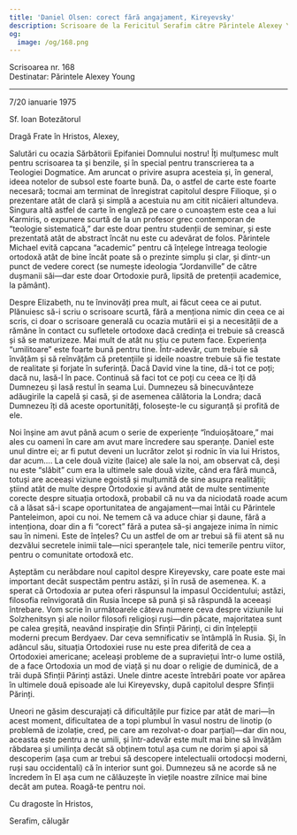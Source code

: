 ```yaml
---
title: 'Daniel Olsen: corect fără angajament, Kireyevsky'
description: Scrisoare de la Fericitul Serafim către Părintele Alexey Young.
og:
  image: /og/168.png
---
```


<div style={{textAlign:'right', fontFamily:'monospace'}}>Scrisoarea nr. 168</div>
<div style={{textAlign:'left', fontFamily:'monospace'}}>Destinatar: Părintele Alexey Young</div>

---

7/20 ianuarie 1975

Sf. Ioan Botezătorul

Dragă Frate în Hristos, Alexey,

Salutări cu ocazia Sărbătorii Epifaniei Domnului nostru! Îți mulțumesc mult pentru scrisoarea ta și benzile, și în special pentru transcrierea ta a Teologiei Dogmatice. Am aruncat o privire asupra acesteia și, în general, ideea notelor de subsol este foarte bună. Da, o astfel de carte este foarte necesară; tocmai am terminat de înregistrat capitolul despre Filioque, și o prezentare atât de clară și simplă a acestuia nu am citit nicăieri altundeva. Singura altă astfel de carte în engleză pe care o cunoaștem este cea a lui Karmiris, o expunere scurtă de la un profesor grec contemporan de “teologie sistematică,” dar este doar pentru studenții de seminar, și este prezentată atât de abstract încât nu este cu adevărat de folos. Părintele Michael evită capcana “academic” pentru că înțelege întreaga teologie ortodoxă atât de bine încât poate să o prezinte simplu și clar, și dintr-un punct de vedere corect (se numește ideologia “Jordanville” de către dușmanii săi—dar este doar Ortodoxie pură, lipsită de pretenții academice, la pământ).

Despre Elizabeth, nu te învinovăți prea mult, ai făcut ceea ce ai putut. Plănuiesc să-i scriu o scrisoare scurtă, fără a menționa nimic din ceea ce ai scris, ci doar o scrisoare generală cu ocazia mutării ei și a necesității de a rămâne în contact cu sufletele ortodoxe dacă credința ei trebuie să crească și să se maturizeze. Mai mult de atât nu știu ce putem face. Experiența “umilitoare” este foarte bună pentru tine. Într-adevăr, cum trebuie să învățăm și să reînvățăm că pretențiile și ideile noastre trebuie să fie testate de realitate și forjate în suferință. Dacă David vine la tine, dă-i tot ce poți; dacă nu, lasă-l în pace. Continuă să faci tot ce poți cu ceea ce îți dă Dumnezeu și lasă restul în seama Lui. Dumnezeu să binecuvânteze adăugirile la capelă și casă, și de asemenea călătoria la Londra; dacă Dumnezeu îți dă aceste oportunități, folosește-le cu siguranță și profită de ele.

Noi înșine am avut până acum o serie de experiențe “înduioșătoare,” mai ales cu oameni în care am avut mare încredere sau speranțe. Daniel este unul dintre ei; ar fi putut deveni un lucrător zelot și rodnic în via lui Hristos, dar acum…. La cele două vizite (laice) ale sale la noi, am observat că, deși nu este “slăbit” cum era la ultimele sale două vizite, când era fără muncă, totuși are aceeași viziune egoistă și mulțumită de sine asupra realității; știind atât de multe despre Ortodoxie și având atât de multe sentimente corecte despre situația ortodoxă, probabil că nu va da niciodată roade acum că a lăsat să-i scape oportunitatea de angajament—mai întâi cu Părintele Panteleimon, apoi cu noi. Ne temem că va aduce chiar și daune, fără a intenționa, doar din a fi “corect” fără a putea să-și angajeze inima în nimic sau în nimeni. Este de înțeles? Cu un astfel de om ar trebui să fii atent să nu dezvălui secretele inimii tale—nici speranțele tale, nici temerile pentru viitor, pentru o comunitate ortodoxă etc.

Așteptăm cu nerăbdare noul capitol despre Kireyevsky, care poate este mai important decât suspectăm pentru astăzi, și în rusă de asemenea. K. a sperat că Ortodoxia ar putea oferi răspunsul la impasul Occidentului; astăzi, filosofia reînvigorată din Rusia începe să pună și să răspundă la aceeași întrebare. Vom scrie în următoarele câteva numere ceva despre viziunile lui Solzhenitsyn și ale noilor filosofi religioși ruși—din păcate, majoritatea sunt pe calea greșită, neavând inspirație din Sfinții Părinți, ci din înțelepții moderni precum Berdyaev. Dar ceva semnificativ se întâmplă în Rusia. Și, în adâncul său, situația Ortodoxiei ruse nu este prea diferită de cea a Ortodoxiei americane; aceleași probleme de a supraviețui într-o lume ostilă, de a face Ortodoxia un mod de viață și nu doar o religie de duminică, de a trăi după Sfinții Părinți astăzi. Unele dintre aceste întrebări poate vor apărea în ultimele două episoade ale lui Kireyevsky, după capitolul despre Sfinții Părinți.

Uneori ne găsim descurajați că dificultățile pur fizice par atât de mari—în acest moment, dificultatea de a topi plumbul în vasul nostru de linotip (o problemă de izolație, cred, pe care am rezolvat-o doar parțial)—dar din nou, aceasta este pentru a ne umili, și într-adevăr este mult mai bine să învățăm răbdarea și umilința decât să obținem totul așa cum ne dorim și apoi să descoperim (așa cum ar trebui să descopere intelectualii ortodocși moderni, ruși sau occidentali) că în interior sunt goi. Dumnezeu să ne acorde să ne încredem în El așa cum ne călăuzește în viețile noastre zilnice mai bine decât am putea. Roagă-te pentru noi.

Cu dragoste în Hristos,

Serafim, călugăr